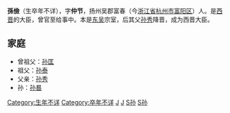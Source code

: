 '''孫儉'''（生卒年不详），字'''仲节'''，扬州吴郡富春（今[[浙江省|浙江省]][[杭州市|杭州市]][[富阳区|富阳区]]）人。是[[西晋|西晋]]的大臣，曾官至给事中。本是[[孙吴|东吴]]宗室，后其父[[孙秀_(东吴)|孙秀]]降晋，成为西晋大臣。

== 家庭 ==
*曾祖父：[[孙匡|孙匡]]
*祖父：[[孙泰_(三国)|孙泰]]
*父亲：[[孙秀_(东吴)|孙秀]]
*孙：[[孙晷|孙晷]]

[[Category:生年不详|Category:生年不详]]
[[Category:卒年不详|Category:卒年不详]]
[[Category:孙姓|J]]
[[Category:東吳宗室|J]]
[[Category:晋朝政治人物|S孙]]
[[Category:晉朝人|S孙]]